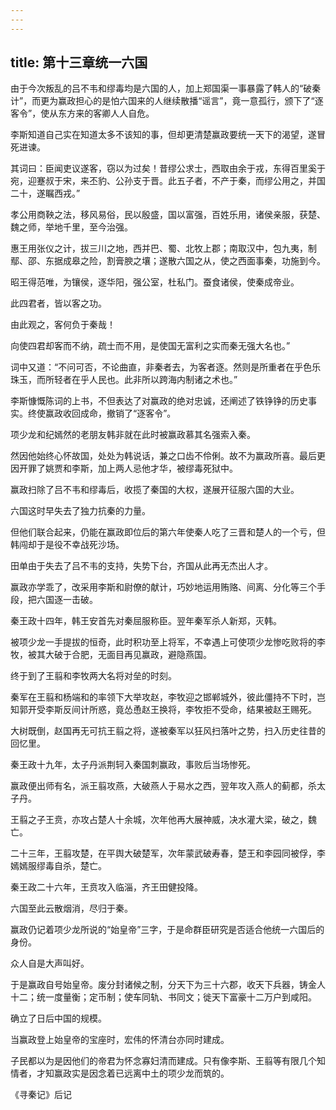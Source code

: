```yaml
---
---
---
```

title: 第十三章统一六国
---




由于今次叛乱的吕不韦和缪毒均是六国的人，加上郑国渠一事暴露了韩人的“破秦计”，而更为赢政担心的是怕六国来的人继续散播“谣言”，竟一意孤行，颁下了“逐客令”，使从东方来的客卿人人自危。

李斯知道自己实在知道太多不该知的事，但却更清楚赢政要统一天下的渴望，遂冒死进谏。

其词曰：臣闻吏议遂客，窃以为过矣！昔缪公求士，西取由余于戎，东得百里奚于宛，迎蹇叔于宋，来丕豹、公孙支于晋。此五子者，不产于秦，而缪公用之，并国二十，遂瞩西戎。”

孝公用商鞅之法，移风易俗，民以殷盛，国以富强，百姓乐用，诸侯亲服，获楚、魏之师，举地千里，至今治强。

惠王用张仪之计，拔三川之地，西并巴、蜀、北牧上郡；南取汉中，包九夷，制鄢、邵、东据成皋之险，割膏腴之壤；遂散六国之从，使之西面事秦，功施到今。

昭王得范唯，为镶侯，逐华阳，强公室，杜私门。蚕食诸侯，使秦成帝业。

此四君者，皆以客之功。

由此观之，客何负于秦哉！

向使四君却客而不纳，疏士而不用，是使国无富利之实而秦无强大名也。”

词中又道：“不问可否，不论曲直，非秦者去，为客者逐。然则是所重者在乎色乐珠玉，而所轻者在乎人民也。此非所以跨海内制诸之术也。”

李斯慷慨陈词的上书，不但表达了对赢政的绝对忠诚，还阐述了铁铮铮的历史事实。终使赢政收回成命，撤销了“逐客令”。

项少龙和纪嫣然的老朋友韩非就在此时被赢政慕其名强索入秦。

然因他始终心怀故国，处处为韩说话，兼之口齿不伶俐。故不为赢政所喜。最后更因开罪了姚贾和李斯，加上两人忌他才华，被缪毒死狱中。

赢政扫除了吕不韦和缪毒后，收揽了秦国的大权，遂展开征服六国的大业。

六国这时早失去了独力抗秦的力量。

但他们联合起来，仍能在赢政即位后的第六年使秦人吃了三晋和楚人的一个亏，但韩闯却于是役不幸战死沙场。

田单由于失去了吕不韦的支持，失势下台，齐国从此再无杰出人才。

赢政亦学乖了，改采用李斯和尉僚的献计，巧妙地运用贿赂、间离、分化等三个手段，把六国逐一击破。

秦王政十四年，韩王安首先对秦屈服称臣。翌年秦军杀人新郑，灭韩。

被项少龙一手提拔的恒奇，此时积功至上将军，不幸遇上可使项少龙惨吃败将的李牧，被其大破于合肥，无面目再见赢政，避隐燕国。

终于到了王翦和李牧两大名将对垒的时刻。

秦军在王翦和杨端和的率领下大举攻赵，李牧迎之邯郸城外，彼此僵持不下时，岂知郭开受李斯反间计所惑，竟怂恿赵王换将，李牧拒不受命，结果被赵王赐死。

大树既倒，赵国再无可抗王翦之将，遂被秦军以狂风扫落叶之势，扫入历史往昔的回忆里。

秦王政十九年，太子丹派荆轲入秦国刺赢政，事败后当场惨死。

赢政便出师有名，派王翦攻燕，大破燕人于易水之西，翌年攻入燕人的蓟都，杀太子丹。

王翦之子王贲，亦攻占楚人十余城，次年他再大展神威，决水灌大梁，破之，魏亡。

二十三年，王翦攻楚，在平舆大破楚军，次年蒙武破寿春，楚王和李园同被俘，李嫣嫣服缪毒自杀，楚亡。

秦王政二十六年，王贲攻入临淄，齐王田健投降。

六国至此云散烟消，尽归于秦。

赢政仍记着项少龙所说的“始皇帝”三字，于是命群臣研究是否适合他统一六国后的身份。

众人自是大声叫好。

于是赢政自号始皇帝。废分封诸候之制，分天下为三十六郡，收天下兵器，铸金人十二；统一度量衡；定币制；使车同轨、书同文；徙天下富豪十二万户到咸阳。

确立了日后中国的规模。

当赢政登上始皇帝的宝座时，宏伟的怀清台亦同时建成。

子民都以为是因他们的帝君为怀念寡妇清而建成。只有像李斯、王翦等有限几个知情者，才知赢政实是因念着已远离中土的项少龙而筑的。





《寻秦记》后记